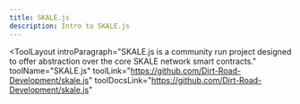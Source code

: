 ```yaml
---
title: SKALE.js
description: Intro to SKALE.js
---
```


<ToolLayout
    introParagraph="SKALE.js is a community run project designed to offer abstraction over the core SKALE network smart contracts."
    toolName="SKALE.js"
    toolLink="https://github.com/Dirt-Road-Development/skale.js"
    toolDocsLink="https://github.com/Dirt-Road-Development/skale.js"
>
</ToolLayout>